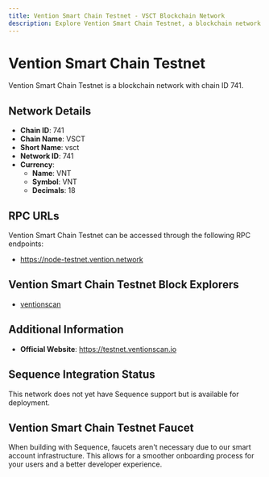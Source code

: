 ```yaml
--- 
title: Vention Smart Chain Testnet - VSCT Blockchain Network
description: Explore Vention Smart Chain Testnet, a blockchain network with chain ID 741. Learn about its native currency, VNT, and how to interact with the network.
---
```


# Vention Smart Chain Testnet

Vention Smart Chain Testnet is a blockchain network with chain ID 741.

## Network Details

- **Chain ID**: 741
- **Chain Name**: VSCT
- **Short Name**: vsct
- **Network ID**: 741
- **Currency**: 
  - **Name**: VNT
  - **Symbol**: VNT
  - **Decimals**: 18

## RPC URLs

Vention Smart Chain Testnet can be accessed through the following RPC endpoints:

- https://node-testnet.vention.network

## Vention Smart Chain Testnet Block Explorers

- [ventionscan](https://testnet.ventionscan.io)

## Additional Information

- **Official Website**: https://testnet.ventionscan.io

## Sequence Integration Status

This network does not yet have Sequence support but is available for deployment.

## Vention Smart Chain Testnet Faucet

When building with Sequence, faucets aren't necessary due to our smart account infrastructure. This allows for a smoother onboarding process for your users and a better developer experience.
